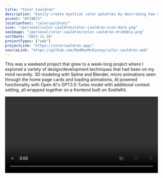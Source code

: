 ```yaml
---
title: "Color Cauldron"
description: "Easily create mystical color palettes by describing how you would use the colors, then sit back and let the magic happen."
accent: "#37AB71"
locationText: "colorcauldron/"
icon: "/personal/color-cauldron/color-cauldron-icon-dark.png"
seoImage: "/personal/color-cauldron/color-cauldron-dribbble.png"
sortDate: "2023-11-16"
projectTypes: ["web"]
projectLink: "https://colorcauldron.app/"
sourceLink: "https://github.com/MadMaxMcKinney/color-cauldron-web"
---
```


This was a weekend project that grew to a week-long project where I explored a variety of design/development techniques that had been on my mind recently. 3D modeling with Spline and Blender, micro animations seen through the home page cards and loading animations, AI powered functionality with Open AI's GPT3.5-Turbo model with additional context setting, all wrapped together on a frontend built on SvelteKit.

<video width="100%" autoPlay loop muted playsInline>
    <source src="https://huecgkkbwknqzn3e.public.blob.vercel-storage.com/personal/color-cauldron/color-cauldron-moc-final-demo-r329SI5KcmV05ONYY03zUl7dulxl1P.mp4" type="video/mp4" />
    Your browser does not support the video tag.
</video>
